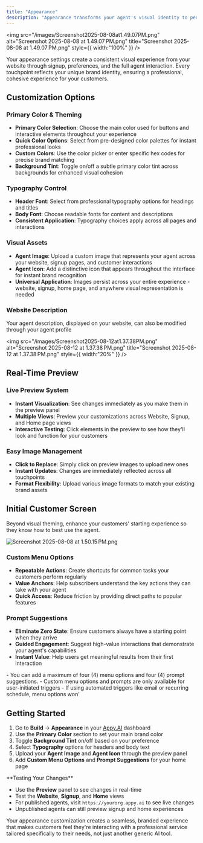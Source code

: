 ```yaml
---
title: "Appearance"
description: "Appearance transforms your agent's visual identity to perfectly match your brand with comprehensive customization options that apply across your customers' entire experience."
---
```


<img
  src="/images/Screenshot2025-08-08at1.49.07PM.png"
  alt="Screenshot 2025-08-08 at 1.49.07 PM.png"
  title="Screenshot 2025-08-08 at 1.49.07 PM.png"
  style={{ width:"100%" }}
/>

Your appearance settings create a consistent visual experience from your website through signup, preferences, and the full agent interaction. Every touchpoint reflects your unique brand identity, ensuring a professional, cohesive experience for your customers.

## Customization Options

### Primary Color & Theming

- **Primary Color Selection**: Choose the main color used for buttons and interactive elements throughout your experience
- **Quick Color Options**: Select from pre-designed color palettes for instant professional looks
- **Custom Colors**: Use the color picker or enter specific hex codes for precise brand matching
- **Background Tint**: Toggle on/off a subtle primary color tint across backgrounds for enhanced visual cohesion

### Typography Control

- **Header Font**: Select from professional typography options for headings and titles
- **Body Font**: Choose readable fonts for content and descriptions
- **Consistent Application**: Typography choices apply across all pages and interactions

### Visual Assets

- **Agent Image**: Upload a custom image that represents your agent across your website, signup pages, and customer interactions
- **Agent Icon**: Add a distinctive icon that appears throughout the interface for instant brand recognition
- **Universal Application**: Images persist across your entire experience - website, signup, home page, and anywhere visual representation is needed

### Website Description

Your agent description, displayed on your website, can also be modified through your agent profile

<img
  src="/images/Screenshot2025-08-12at1.37.38PM.png"
  alt="Screenshot 2025-08-12 at 1.37.38 PM.png"
  title="Screenshot 2025-08-12 at 1.37.38 PM.png"
  style={{ width:"20%" }}
/>

## Real-Time Preview

### Live Preview System

- **Instant Visualization**: See changes immediately as you make them in the preview panel
- **Multiple Views**: Preview your customizations across Website, Signup, and Home page views
- **Interactive Testing**: Click elements in the preview to see how they'll look and function for your customers

### Easy Image Management

- **Click to Replace**: Simply click on preview images to upload new ones
- **Instant Updates**: Changes are immediately reflected across all touchpoints
- **Format Flexibility**: Upload various image formats to match your existing brand assets

## Initial Customer Screen

Beyond visual theming, enhance your customers' starting experience so they know how to best use the agent.

![Screenshot 2025-08-08 at 1.50.15 PM.png](/images/Screenshot2025-08-08at1.50.15PM.png)

### Custom Menu Options

- **Repeatable Actions**: Create shortcuts for common tasks your customers perform regularly
- **Value Anchors**: Help subscribers understand the key actions they can take with your agent
- **Quick Access**: Reduce friction by providing direct paths to popular features

### Prompt Suggestions

- **Eliminate Zero State**: Ensure customers always have a starting point when they arrive
- **Guided Engagement**: Suggest high-value interactions that demonstrate your agent's capabilities
- **Instant Value**: Help users get meaningful results from their first interaction

<Note>
  - You can add a maximum of four (4) menu options and four (4) prompt suggestions.
  - Custom menu options and prompts are only available for user-initiated triggers
  - If using automated triggers like email or recurring schedule, menu options won'
</Note>

## Getting Started

1. Go to **Build** → **Appearance** in your [Appy.AI](http://Appy.AI) dashboard
2. Use the **Primary Color** section to set your main brand color
3. Toggle **Background Tint** on/off based on your preference
4. Select **Typography** options for headers and body text
5. Upload your **Agent Image** and **Agent Icon** through the preview panel
6. Add **Custom Menu Options** and **Prompt Suggestions** for your home page

<Tip>
  **Testing Your Changes**

  - Use the **Preview** panel to see changes in real-time
  - Test the **Website**, **Signup**, and **Home** views
  - For published agents, visit `https://yourorg.appy.ai` to see live changes
  - Unpublished agents can still preview signup and home experiences
</Tip>

Your appearance customization creates a seamless, branded experience that makes customers feel they're interacting with a professional service tailored specifically to their needs, not just another generic AI tool.